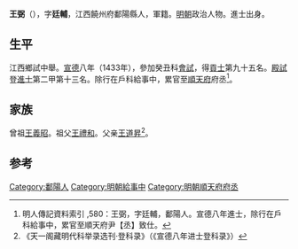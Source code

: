 {{Otheruses|other=名为王弼的其他人物|王弼}}
{{Otheruses|other=名为王廷辅的其他人物|王廷辅}}

'''王弼'''（{{bd|1401年||？}}），字'''廷輔'''，江西饒州府鄱陽縣人，軍籍。[[明朝|明朝]]政治人物。進士出身。

==生平==
江西鄉試中舉。[[宣德|宣德]]八年（1433年），參加癸丑科[[會試|會試]]，得[[貢士|貢士]]第九十五名。[[殿試|殿試]]登[[進士|進士]]第二甲第十三名。除行在戶科給事中，累官至[[順天府|順天府]]府丞<ref>明人傳記資料索引 ,580：王弼，字廷輔，鄱陽人。宣德八年進士，除行在戶科給事中，累官至順天府尹【丞】致仕。</ref>。

==家族==
曾祖[[王義昭|王義昭]]。祖父[[王禮和|王禮和]]。父亲[[王道昇|王道昇]]<ref>《天一阁藏明代科举录选刊·登科录》（《宣德八年进士登科录》）</ref>。

==参考==
{{reflist}}

{{宣德八年癸丑科殿試金榜}}

{{Authority control}}

{{DEFAULTSORT:Wang王}}
[[Category:鄱陽人|Category:鄱陽人]]
[[Category:明朝給事中|Category:明朝給事中]]
[[Category:明朝順天府府丞|Category:明朝順天府府丞]]